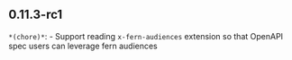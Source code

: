 ## 0.11.3-rc1
`*(chore)*`: - Support reading `x-fern-audiences` extension so that OpenAPI spec users can leverage fern audiences


